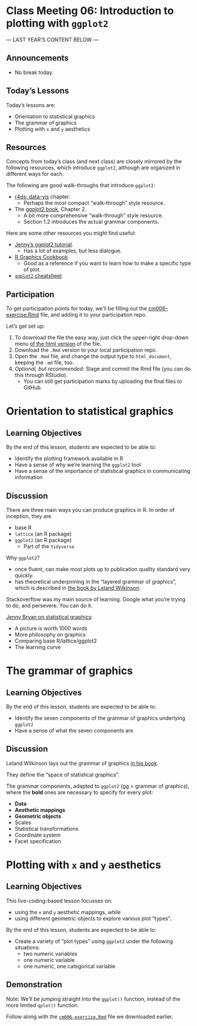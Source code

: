 # Class Meeting 06: Introduction to plotting with `ggplot2`

--- LAST YEAR'S CONTENT BELOW ---


## Announcements

- No break today.

## Today's Lessons

Today's lessons are:

- Orientation to statistical graphics
- The grammar of graphics
- Plotting with `x` and `y` aesthetics

## Resources

Concepts from today's class (and next class) are closely mirrored by the following resources, which introduce `ggplot2`, although are organized in different ways for each.

The following are good walk-throughs that introduce `ggplot2`:

- [r4ds: data-vis](http://r4ds.had.co.nz/data-visualisation.html) chapter.
    - Perhaps the most compact "walk-through" style resource.
- The [ggplot2 book](http://webcat2.library.ubc.ca/vwebv/holdingsInfo?bibId=8489511), Chapter 2.
    - A bit more comprehensive "walk-through" style resource.
    - Section 1.2 introduces the actual grammar components. 

Here are some other resources you might find useful:

- [Jenny's ggplot2 tutorial](https://github.com/jennybc/ggplot2-tutorial).
    - Has a lot of examples, but less dialogue.
- [R Graphics Cookbook](http://www.cookbook-r.com/Graphs/)
    - Good as a reference if you want to learn how to make a specific type of plot.
- [`ggplot2` cheatsheet](https://github.com/rstudio/cheatsheets/blob/master/data-visualization-2.1.pdf)

## Participation

To get participation points for today, we'll be filling out the [cm006-exercise.Rmd](https://github.com/STAT545-UBC/Classroom/blob/master/notes/cm006-exercise.Rmd) file, and adding it to your participation repo. 

Let's get set up:

1. To download the file the easy way, just click the upper-right drop-down menu [of the html version](http://stat545.com/Classroom/notes/cm006-exercise.nb.html) of the file.
2. Download the `.Rmd` version to your local participation repo.
3. Open the `.Rmd` file, and change the output type to `html_document`, keeping the `.md` file, too.
4. _Optional, but recommended_: Stage and commit the Rmd file (you can do this through RStudio).
    - You can still get participation marks by uploading the final files to GitHub.

# Orientation to statistical graphics

## Learning Objectives

By the end of this lesson, students are expected to be able to:

- Identify the plotting framework available in R
- Have a sense of why we're learning the `ggplot2` tool
- Have a sense of the importance of statistical graphics in communicating information

## Discussion

There are three main ways you can produce graphics in R. In order of inception, they are

- base R
- `lattice` (an R package)
- `ggplot2` (an R package)
    - Part of the `tidyverse`

Why `ggplot2`?

- once fluent, can make most plots up to publication quality standard very quickly.
- has theoretical underpinning in the "layered grammar of graphics", which is described in [the book by Leland Wilkinson](http://resolve.library.ubc.ca/cgi-bin/catsearch?bid=5507286 ).

Stackoverflow was my main source of learning. Google what you're trying to do, and persevere. You can do it.

[Jenny Bryan on statistical graphics](https://speakerdeck.com/jennybc/ggplot2-tutorial?slide=7):

- A picture is worth 1000 words
- More philosophy on graphics
- Comparing base R/lattice/ggplot2
- The learning curve

# The grammar of graphics

## Learning Objectives

By the end of this lesson, students are expected to be able to:

- Identify the seven components of the grammar of graphics underlying `ggplot2`
- Have a sense of what the seven components are

## Discussion

Leland Wilkinson lays out the grammar of graphics [in his book](http://www.springer.com/gp/book/9780387245447).

They define the "space of statistical graphics".

The grammar components, adapted to `ggplot2` (gg = grammar of graphics), where the __bold__ ones are necessary to specify for every plot:

- __Data__
- __Aesthetic mappings__
- __Geometric objects__
- Scales
- Statistical transformations
- Coordinate system
- Facet specification


# Plotting with `x` and `y` aesthetics

## Learning Objectives

This live-coding-based lesson focusses on: 

- using the `x` and `y` aesthetic mappings, while
- using different geometric objects to explore various plot "types".

By the end of this lesson, students are expected to be able to:

- Create a variety of "plot types" using `ggplot2` under the following situations:
    - two numeric variables
    - one numeric variable
    - one numeric, one categorical variable

## Demonstration

Note: We'll be jumping straight into the `ggplot()` function, instead of the more limited `qplot()` function.

Follow along with the [`cm006-exercise.Rmd`](https://github.com/STAT545-UBC/Classroom/blob/master/notes/cm006-exercise.Rmd) file we downloaded earlier.


